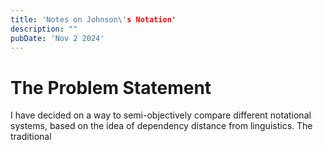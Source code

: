 ```yaml
---
title: 'Notes on Johnson\'s Notation'
description: ""
pubDate: 'Nov 2 2024'
---
```


# The Problem Statement

I have decided on a way to semi-objectively compare different notational systems, based on the idea of dependency distance from linguistics. The traditional